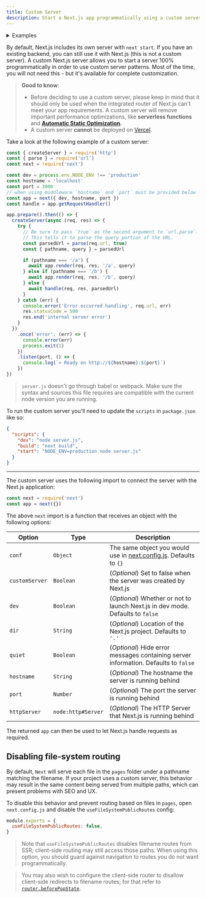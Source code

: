 ```yaml
---
title: Custom Server
description: Start a Next.js app programmatically using a custom server.
---
```


<details>
  <summary>Examples</summary>

- [Custom Server](https://github.com/vercel/next.js/tree/canary/examples/custom-server)
- [SSR Caching](https://github.com/vercel/next.js/tree/canary/examples/ssr-caching)

</details>

By default, Next.js includes its own server with `next start`. If you have an existing backend, you can still use it with Next.js (this is not a custom server). A custom Next.js server allows you to start a server 100% programmatically in order to use custom server patterns. Most of the time, you will not need this - but it's available for complete customization.

> **Good to know**:
>
> - Before deciding to use a custom server, please keep in mind that it should only be used when the integrated router of Next.js can't meet your app requirements. A custom server will remove important performance optimizations, like **serverless functions** and **[Automatic Static Optimization](/docs/pages/building-your-application/rendering/automatic-static-optimization).**
> - A custom server **cannot** be deployed on [Vercel](https://vercel.com/solutions/nextjs).

Take a look at the following example of a custom server:

```js filename="server.js"
const { createServer } = require('http')
const { parse } = require('url')
const next = require('next')

const dev = process.env.NODE_ENV !== 'production'
const hostname = 'localhost'
const port = 3000
// when using middleware `hostname` and `port` must be provided below
const app = next({ dev, hostname, port })
const handle = app.getRequestHandler()

app.prepare().then(() => {
  createServer(async (req, res) => {
    try {
      // Be sure to pass `true` as the second argument to `url.parse`.
      // This tells it to parse the query portion of the URL.
      const parsedUrl = parse(req.url, true)
      const { pathname, query } = parsedUrl

      if (pathname === '/a') {
        await app.render(req, res, '/a', query)
      } else if (pathname === '/b') {
        await app.render(req, res, '/b', query)
      } else {
        await handle(req, res, parsedUrl)
      }
    } catch (err) {
      console.error('Error occurred handling', req.url, err)
      res.statusCode = 500
      res.end('internal server error')
    }
  })
    .once('error', (err) => {
      console.error(err)
      process.exit(1)
    })
    .listen(port, () => {
      console.log(`> Ready on http://${hostname}:${port}`)
    })
})
```

> `server.js` doesn't go through babel or webpack. Make sure the syntax and sources this file requires are compatible with the current node version you are running.

To run the custom server you'll need to update the `scripts` in `package.json` like so:

```json filename="package.json"
{
  "scripts": {
    "dev": "node server.js",
    "build": "next build",
    "start": "NODE_ENV=production node server.js"
  }
}
```

---

The custom server uses the following import to connect the server with the Next.js application:

```js
const next = require('next')
const app = next({})
```

The above `next` import is a function that receives an object with the following options:

| Option         | Type               | Description                                                                                                   |
| -------------- | ------------------ | ------------------------------------------------------------------------------------------------------------- |
| `conf`         | `Object`           | The same object you would use in [next.config.js](/docs/pages/api-reference/next-config-js). Defaults to `{}` |
| `customServer` | `Boolean`          | (_Optional_) Set to false when the server was created by Next.js                                              |
| `dev`          | `Boolean`          | (_Optional_) Whether or not to launch Next.js in dev mode. Defaults to `false`                                |
| `dir`          | `String`           | (_Optional_) Location of the Next.js project. Defaults to `'.'`                                               |
| `quiet`        | `Boolean`          | (_Optional_) Hide error messages containing server information. Defaults to `false`                           |
| `hostname`     | `String`           | (_Optional_) The hostname the server is running behind                                                        |
| `port`         | `Number`           | (_Optional_) The port the server is running behind                                                            |
| `httpServer`   | `node:http#Server` | (_Optional_) The HTTP Server that Next.js is running behind                                                   |

The returned `app` can then be used to let Next.js handle requests as required.

## Disabling file-system routing

By default, `Next` will serve each file in the `pages` folder under a pathname matching the filename. If your project uses a custom server, this behavior may result in the same content being served from multiple paths, which can present problems with SEO and UX.

To disable this behavior and prevent routing based on files in `pages`, open `next.config.js` and disable the `useFileSystemPublicRoutes` config:

```js filename="next.config.js"
module.exports = {
  useFileSystemPublicRoutes: false,
}
```

> Note that `useFileSystemPublicRoutes` disables filename routes from SSR; client-side routing may still access those paths. When using this option, you should guard against navigation to routes you do not want programmatically.

> You may also wish to configure the client-side router to disallow client-side redirects to filename routes; for that refer to [`router.beforePopState`](/docs/pages/api-reference/functions/use-router#routerbeforepopstate).
